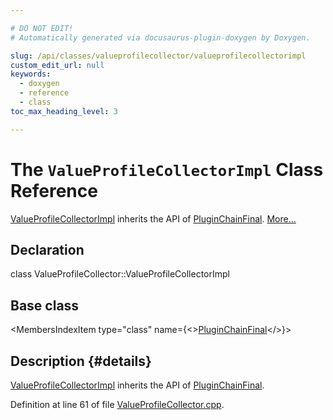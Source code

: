 ```yaml
---

# DO NOT EDIT!
# Automatically generated via docusaurus-plugin-doxygen by Doxygen.

slug: /api/classes/valueprofilecollector/valueprofilecollectorimpl
custom_edit_url: null
keywords:
  - doxygen
  - reference
  - class
toc_max_heading_level: 3

---
```





# The `ValueProfileCollectorImpl` Class Reference

<DoxygenPage pluginConfig={pluginConfig}>

<a href="/docs/api/classes/valueprofilecollector/valueprofilecollectorimpl">ValueProfileCollectorImpl</a> inherits the API of <a href="/docs/api/classes/pluginchainfinal">PluginChainFinal</a>. <a href="#details">More...</a>

## Declaration

<CodeBlock>class ValueProfileCollector::ValueProfileCollectorImpl</CodeBlock>

## Base class

<MembersIndex>

<MembersIndexItem
  type="class"
  name={<><a href="/docs/api/classes/pluginchainfinal">PluginChainFinal</a></>}>
</MembersIndexItem>

</MembersIndex>

## Description {#details}

<a href="/docs/api/classes/valueprofilecollector/valueprofilecollectorimpl">ValueProfileCollectorImpl</a> inherits the API of <a href="/docs/api/classes/pluginchainfinal">PluginChainFinal</a>.

Definition at line 61 of file <a href="/docs/api/files/lib/lib/transforms/lib/transforms/instrumentation/valueprofilecollector-cpp">ValueProfileCollector.cpp</a>.

</DoxygenPage>
